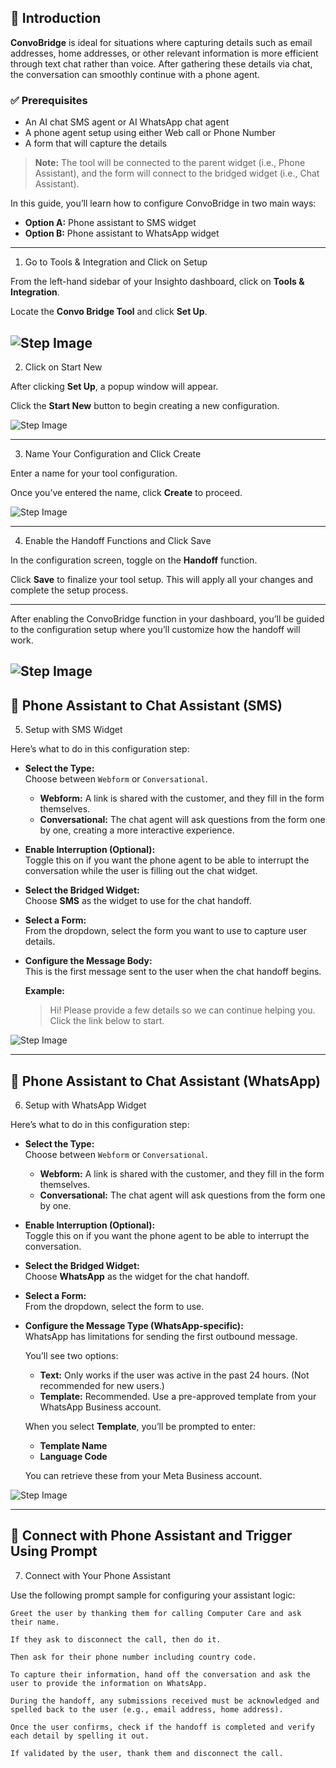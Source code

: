 ## 🧩 Introduction

**ConvoBridge** is ideal for situations where capturing details such as email addresses, home addresses, or other relevant information is more efficient through text chat rather than voice. After gathering these details via chat, the conversation can smoothly continue with a phone agent.

### ✅ Prerequisites

- An AI chat SMS agent or AI WhatsApp chat agent  
- A phone agent setup using either Web call or Phone Number  
- A form that will capture the details  

> **Note:** The tool will be connected to the parent widget (i.e., Phone Assistant), and the form will connect to the bridged widget (i.e., Chat Assistant).

In this guide, you’ll learn how to configure ConvoBridge in two main ways:

- **Option A:** Phone assistant to SMS widget  
- **Option B:** Phone assistant to WhatsApp widget  

---

1. Go to Tools & Integration and Click on Setup

From the left-hand sidebar of your Insighto dashboard, click on **Tools & Integration**.

Locate the **Convo Bridge Tool** and click **Set Up**.

![Step Image](images/convo/1.webp)
---

2. Click on Start New

After clicking **Set Up**, a popup window will appear.

Click the **Start New** button to begin creating a new configuration.

![Step Image](images/convo/2.webp)

---

3. Name Your Configuration and Click Create

Enter a name for your tool configuration.

Once you’ve entered the name, click **Create** to proceed.

![Step Image](images/convo/3.webp)

---

4. Enable the Handoff Functions and Click Save

In the configuration screen, toggle on the **Handoff** function.

Click **Save** to finalize your tool setup. This will apply all your changes and complete the setup process.

---

After enabling the ConvoBridge function in your dashboard, you’ll be guided to the configuration setup where you’ll customize how the handoff will work.

![Step Image](images/convo/4.webp)
---

## 📱 Phone Assistant to Chat Assistant (SMS)

5. Setup with SMS Widget

Here’s what to do in this configuration step:

- **Select the Type:**  
  Choose between `Webform` or `Conversational`.

  - **Webform:** A link is shared with the customer, and they fill in the form themselves.  
  - **Conversational:** The chat agent will ask questions from the form one by one, creating a more interactive experience.

- **Enable Interruption (Optional):**  
  Toggle this on if you want the phone agent to be able to interrupt the conversation while the user is filling out the chat widget.

- **Select the Bridged Widget:**  
  Choose **SMS** as the widget to use for the chat handoff.

- **Select a Form:**  
  From the dropdown, select the form you want to use to capture user details.

- **Configure the Message Body:**  
  This is the first message sent to the user when the chat handoff begins.

  **Example:**

  > Hi! Please provide a few details so we can continue helping you. Click the link below to start.

![Step Image](images/convo/5.webp)

---

## 💬 Phone Assistant to Chat Assistant (WhatsApp)

6. Setup with WhatsApp Widget

Here’s what to do in this configuration step:

- **Select the Type:**  
  Choose between `Webform` or `Conversational`.

  - **Webform:** A link is shared with the customer, and they fill in the form themselves.  
  - **Conversational:** The chat agent will ask questions from the form one by one.

- **Enable Interruption (Optional):**  
  Toggle this on if you want the phone agent to be able to interrupt the conversation.

- **Select the Bridged Widget:**  
  Choose **WhatsApp** as the widget for the chat handoff.

- **Select a Form:**  
  From the dropdown, select the form to use.

- **Configure the Message Type (WhatsApp-specific):**  
  WhatsApp has limitations for sending the first outbound message.

  You’ll see two options:

  - **Text:** Only works if the user was active in the past 24 hours. (Not recommended for new users.)  
  - **Template:** Recommended. Use a pre-approved template from your WhatsApp Business account.

  When you select **Template**, you’ll be prompted to enter:

  - **Template Name**  
  - **Language Code**

  You can retrieve these from your Meta Business account.

![Step Image](images/convo/6.webp)

---

## 🔗 Connect with Phone Assistant and Trigger Using Prompt

7. Connect with Your Phone Assistant

Use the following prompt sample for configuring your assistant logic:

```text
Greet the user by thanking them for calling Computer Care and ask their name.

If they ask to disconnect the call, then do it.

Then ask for their phone number including country code.

To capture their information, hand off the conversation and ask the user to provide the information on WhatsApp.

During the handoff, any submissions received must be acknowledged and spelled back to the user (e.g., email address, home address).

Once the user confirms, check if the handoff is completed and verify each detail by spelling it out.

If validated by the user, thank them and disconnect the call.
